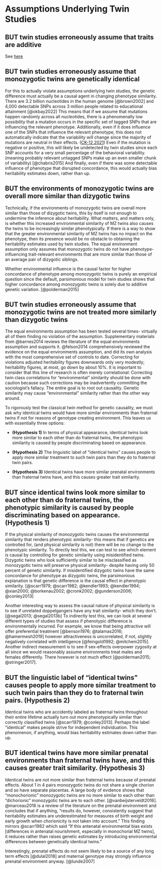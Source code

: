 # Assumptions Underlying Twin Studies

## BUT twin studies erroneously assume that traits are additive

See [here](ajaverett.githib.io/heritability/interplay.html#but-genetic-contribution-is-non-additive.-genes-and-environment-typically-interact-in-the-statistical-sense-to-produce-phenotypes.)

## BUT twin studies erroneously assume that monozygotic twins are genetically identical

For this to actually violate assumptions underlying twin studies, the genetic difference must actually be a causal agent in changing phenotype similarity. There are 3.2 billion nucleotides in the human genome [@brown2002] and 4,000 detectable SNPs across 3 million people related to educational attainment [@okbay2022]  This means that if we assume that mutations happen randomly across all nucleotides, there is a phenomenally low possibility that a mutation occurs in the specific set of tagged SNPs that are influencing the relevant phenotype. Additionally, even if it does influence one of the SNPs that influence the relevant phenotype, this does not automatically indicate that the variability will change since the majority of mutations are neutral in their effects. ([CK-12 2021](https://bio.libretexts.org/Bookshelves/Introductory_and_General_Biology/Book%3A_Introductory_Biology_(CK-12)/04%3A_Molecular_Biology/4.10%3A_Mutation_Effects)) Even if the mutation is negative or positive, this will likely be undetected by twin studies since each SNP accounts for a very small percentage of the behavioral variability. (meaning probably relevant untagged SNPs make up an even smaller chunk of variability) [@chabris2015] And finally, even if there was some detectable influence of phenotype that disrupted concordance, this would actually bias heritability estimates down, rather than up.

## BUT the environments of monozygotic twins are overall more similar than dizygotic twins

Technically, if the environments of monozygotic twins are overall more similar than those of dizygotic twins, this by itself is not enough to undermine the inference about heritability. What matters, and matters only, is whether this increased environmental similarity of MZ twins also causes the twins to be increasingly similar phenotypically. If there is a way to show that the greater environmental similarity of MZ twins has no impact on the phenotype, then its presence would be no obstacle to obtaining the heritability estimates used by twin studies. The equal environment assumption only assumes that monozygotic twins do not have phenotype-influencing trait-relevant environments that are more similar than those of an average pair of dizygotic siblings.

Whether environmental influence is the causal factor for higher concordance of phenotype among monozygotic twins is purely an empirical question since the default, parsimonious model for twin studies shows that higher concordance among monozygotic twins is solely due to additive genetic variation. [@polderman2015]

## BUT twin studies erroneously assume that monozygotic twins are not treated more similarly than dizygotic twins

The equal environments assumption has been tested several times- virtually all of them finding no violation of the assumption. Supplementary materials from @barnes2014 reviews the literature of the equal environments assumption and supports it. @felson2014 comprehensively reviewed the evidence on the equal environments assumption, and did its own analysis with the most comprehensive set of controls to date. Correcting for violations adjusted heritability figures downwards only very modestly; heritability figures, at most, go down by about 10%. It is important to consider that this line of research is often merely correlational: Correcting twin class correlations for “environmental” similarity should be done with caution because such corrections may be inadvertently committing the sociologist’s fallacy. The entire goal is to root out causality. Genetic similarity may cause “environmental” similarity rather than the other way around. 

To rigorously test the classical twin method for genetic causality, we must ask why identical twins would have more similar environments than fraternal twins if not for reasons of genotype creating environment. This leaves us with essentially three options:

 - **(Hypothesis 1)** In terms of physical appearance, identical twins look more similar to each other than do fraternal twins, the phenotypic similarity is caused by people discriminating based on appearance.

 - **(Hypothesis 2)** The linguistic label of “identical twins” causes people to apply more similar treatment to such twin pairs than they do to fraternal twin pairs.

 - **(Hypothesis 3)** Identical twins have more similar prenatal environments than fraternal twins have, and this causes greater trait similarity.

## BUT since identical twins look more similar to each other than do fraternal twins, the phenotypic similarity is caused by people discriminating based on appearance. (Hypothesis 1)

If the physical similarity of monozygotic twins causes the environmental similarity that renders phenotypic similarity- this means that if genetics are controlled for, (and physical similarity is not) there will be no change to the phenotypic similarity. To directly test this, we can test to see which element is causal by controlling for genetic similarity using misidentified twins. Dizygotic twins who look sufficiently similar to be misclassified as monozygotic twins will preserve physical similarity- despite having only 50 percent of genetic similarity. If misidentified dizygotic twins have the same concordance for phenotype as dizygotic twins, the parsimonious explanation is that genetic difference is the causal effect in phenotypic similarity. [@scarr1979; @scarr1982; @kendler1993; @kendler1994; @xian2000; @borkenau2002; @cronk2002; @gunderson2006; @conley2013]  

Another interesting way to assess the causal nature of physical similarity is to see if unrelated doppelgangers have any trait similarity- which they don’t. [@segal2013; @segal2013b] To indirectly test this, we can look at several different types of studies that assess if phenotypic difference is environmentally incurred. For example, we know that being attractive will offer preferential treatment [@benson1976; @talamas2016; @hamermesh2019] however attractiveness is uncorrelated, if not, slightly negatively correlated with intelligence [@feingold1992; @mitchem2015]. Another indirect measurement is to see if sex-effects overpower zygosity at all since we would reasonably assume environments treat males and females differently. There however is not much effect [@polderman2015; @stringer2017].

## BUT the linguistic label of “identical twins” causes people to apply more similar treatment to such twin pairs than they do to fraternal twin pairs. (Hypothesis 2)

Identical twins who are accidently labeled as fraternal twins throughout their entire lifetime actually turn out more phenotypically similar than correctly classified twins [@scarr1979; @conley2013]. Perhaps the label “identical” makes people strive for independent individuation. This phenomenon, if anything, would bias heritability estimates down rather than up.

## BUT identical twins have more similar prenatal environments than fraternal twins have, and this causes greater trait similarity. (Hypothesis 3)

Identical twins are not more similar than fraternal twins because of prenatal effects. About 1 in 4 pairs monozygotic twins do not share a single chorion and so have separate placentas. A large body of evidence shows that “monochorionic” monozygotic twins are no more similar to each other than “dichorionic” monozygotic twins are to each other. [@vanbeijsterveldt2016].  @marceau2016 is a review of the literature on the prenatal environment and concludes that if anything, “results do, however, consistently suggest that heritability estimates are underestimated for measures of birth weight and early growth when chorionicity is not taken into account.” This finding mirrors @scarr1982 which said “If this antenatal environmental bias exists [differences in antenatal nourishment, especially in monochorial MZ twins], it reduces rather than raises genetic estimates by introducing environmental differences between genetically identical twins.”

Interestingly, prenatal effects do not seem likely to be a source of any long term effects [@dulal2018] and maternal genotype may strongly influence prenatal environment anyway. [@lunde2007]
